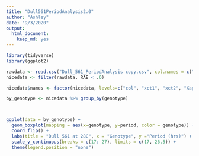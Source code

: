 ```yaml
---
title: "Dull561PeriodAnalysis2.0"
author: "Ashley"
date: "9/3/2020"
output: 
  html_document: 
    keep_md: yes
---
```


```r
library(tidyverse)
library(ggplot2)

rawdata <- read.csv("Dull_561_PeriodAnalysis copy.csv", col.names = c("genotype", "period", "RAE"))
nicedata <- filter(rawdata, RAE < .6)

nicedata$names <- factor(nicedata, levels=c("col", "xct1", "xct2", "Xap5", "XCT-YFP-HA", "prl1-2", "mac3a", "mac3b","mac3a-xct2","mac3b-xct2","mac3a-mac3b","35S--XCT-YFP-HA"))

by_genotype <- nicedata %>% group_by(genotype)



ggplot(data = by_genotype) +
  geom_boxplot(mapping = aes(x=genotype, y=period, color = genotype)) + 
  coord_flip() +
  labs(title = "Dull 561 at 28C", x = "Genotype", y ="Period (hrs)") + 
  scale_y_continuous(breaks = c(17: 27), limits = c(17, 26.5)) +
  theme(legend.position = "none")

```
